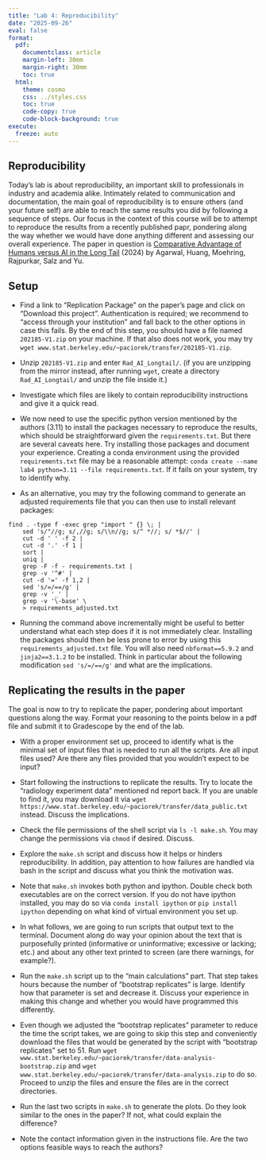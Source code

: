```yaml
---
title: "Lab 4: Reproducibility"
date: "2025-09-26"
eval: false
format:
  pdf:
    documentclass: article
    margin-left: 30mm
    margin-right: 30mm
    toc: true
  html:
    theme: cosmo
    css: ../styles.css
    toc: true
    code-copy: true
    code-block-background: true
execute:
  freeze: auto
---
```


## Reproducibility

Today's lab is about reproducibility, an important skill to professionals in industry and academia alike. Intimately related to communication and documentation, the main goal of reproducibility is to ensure others (and your future self) are able to reach the same results you did by following a sequence of steps. Our focus in the context of this course will be to attempt to reproduce the results from a recently published papr, pondering along the way whether we would have done anything different and assessing our overall experience. The paper in question is [Comparative Advantage of Humans versus AI in the Long Tail](https://www.aeaweb.org/articles?id=10.1257/pandp.20241071) (2024) by Agarwal, Huang, Moehring, Rajpurkar, Salz and Yu.

## Setup

- Find a link to "Replication Package" on the paper's page and click on "Download this project". Authentication is required; we recommend to "access through your institution" and fall back to the other options in case this fails. By the end of this step, you should have a file named `202185-V1.zip` on your machine. If that also does not work, you may try `wget www.stat.berkeley.edu/~paciorek/transfer/202185-V1.zip`.

- Unzip `202185-V1.zip` and enter `Rad_AI_Longtail/`. (if you are unzipping from the mirror instead, after running `wget`, create a directory `Rad_AI_Longtail/` and unzip the file inside it.)

- Investigate which files are likely to contain reproducibility instructions and give it a quick read.

- We now need to use the specific python version mentioned by the authors (3.11) to install the packages necessary to reproduce the results, which should be straightforward given the `requirements.txt`. But there are several caveats here. Try installing those packages and document your experience. Creating a conda environment using the provided `requirements.txt` file may be a reasonable attempt: `conda create --name lab4 python=3.11 --file requirements.txt`. If it fails on your system, try to identify why.

- As an alternative, you may try the following command to generate an adjusted requirements file that you can then use to install relevant packages:
```
find . -type f -exec grep "import " {} \; |
    sed 's/"//g; s/,//g; s/\\n//g; s/^ *//; s/ *$//' |
    cut -d ' ' -f 2 |
    cut -d '.' -f 1 |
    sort |
    uniq |
    grep -F -f - requirements.txt |
    grep -v '^#' |
    cut -d '=' -f 1,2 |
    sed 's/=/==/g' |
    grep -v '_' |
    grep -v '\-base' \
    > requirements_adjusted.txt
```

- Running the command above incrementally might be useful to better understand what each step does if it is not immediately clear. Installing the packages should then be less prone to error by using this `requirements_adjusted.txt` file. You will also need `nbformat==5.9.2` and `jinja2==3.1.2` to be installed. Think in particular about the following modification `sed 's/=/==/g'` and what are the implications.

## Replicating the results in the paper

The goal is now to try to replicate the paper, pondering about important questions along the way. Format your reasoning to the points below in a pdf file and submit it to Gradescope by the end of the lab.

- With a proper environment set up, proceed to identify what is the minimal set of input files that is needed to run all the scripts. Are all input files used? Are there any files provided that you wouldn't expect to be input?

- Start following the instructions to replicate the results. Try to locate the "radiology experiment data" mentioned nd report back. If you are unable to find it, you may download it via `wget https://www.stat.berkeley.edu/~paciorek/transfer/data_public.txt` instead. Discuss the implications.

- Check the file permissions of the shell script via `ls -l make.sh`. You may change the permissions via `chmod` if desired. Discuss.

- Explore the `make.sh` script and discuss how it helps or hinders reproducibility. In addition, pay attention to how failures are handled via bash in the script and discuss what you think the motivation was.

- Note that `make.sh` invokes both python and ipython. Double check both executables are on the correct version. If you do not have ipython installed, you may do so via `conda install ipython` or `pip install ipython` depending on what kind of virtual environment you set up.

- In what follows, we are going to run scripts that output text to the terminal. Document along do way your opinion about the text that is purposefully printed (informative or uninformative; excessive or lacking; etc.) and about any other text printed to screen (are there warnings, for example?).

- Run the `make.sh` script up to the "main calculations" part. That step takes hours because the number of "bootstrap replicates" is large. Identify how that parameter is set and decrease it. Discuss your experience in making this change and whether you would have programmed this differently.

- Even though we adjusted the "bootstrap replicates" parameter to reduce the time the script takes, we are going to skip this step and conveniently download the files that would be generated by the script with "bootstrap replicates" set to 51. Run `wget www.stat.berkeley.edu/~paciorek/transfer/data-analysis-bootstrap.zip` and `wget www.stat.berkeley.edu/~paciorek/transfer/data-analysis.zip` to do so. Proceed to unzip the files and ensure the files are in the correct directories.

- Run the last two scripts in `make.sh` to generate the plots. Do they look similar to the ones in the paper? If not, what could explain the difference?

- Note the contact information given in the instructions file. Are the two options feasible ways to reach the authors?
